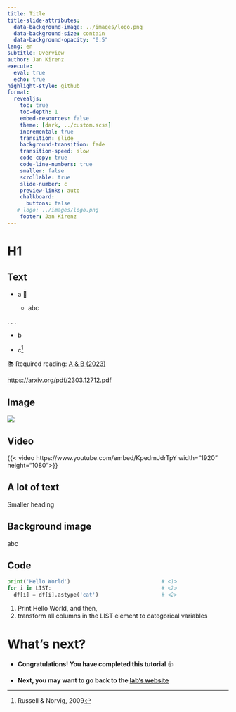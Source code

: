 ```yaml
---
title: Title
title-slide-attributes:
  data-background-image: ../images/logo.png
  data-background-size: contain
  data-background-opacity: "0.5"
lang: en
subtitle: Overview
author: Jan Kirenz
execute:
  eval: true
  echo: true
highlight-style: github
format:
  revealjs: 
    toc: true
    toc-depth: 1
    embed-resources: false
    theme: [dark, ../custom.scss]  
    incremental: true
    transition: slide
    background-transition: fade
    transition-speed: slow
    code-copy: true
    code-line-numbers: true
    smaller: false
    scrollable: true
    slide-number: c
    preview-links: auto
    chalkboard: 
      buttons: false
   # logo: ../images/logo.png
    footer: Jan Kirenz
---
```


# H1 {background-image="../images/logo.png"}

## Text

- a 🤖

  - abc

. . .

- b

- c^[Russell & Norvig, 2009]  

📚 Required reading: [A & B (2023)](link) 

<https://arxiv.org/pdf/2303.12712.pdf> 

## Image

![](../images/hdm.png)



## Video

{{< video https://www.youtube.com/embed/KpedmJdrTpY width="1920" height="1080">}}

<!-- Video about Protein -->


## A lot of text {.smaller}

Smaller heading

## Background image {background-image="../images/hdm.png"}

abc

## Code

```python
print('Hello World')                             # <1>
for i in LIST:                                   # <2>
  df[i] = df[i].astype('cat')                    # <2>
```
1. Print Hello World, and then,
2. transform all columns in the LIST element to categorical variables

# What's next? {background-image="../images/logo.png" background-opacity="0.5"}

- **Congratulations! You have completed this tutorial** 👍

- **Next, you may want to go back to the [lab's website](/index.qmd)**

